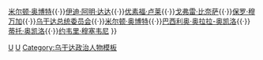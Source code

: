 {{Navbox
| name = 乌干达总统
| title = [[乌干达总统]]
| Image = [[File:Flag of Uganda.svg|50px|乌干达国旗]]
| titlestyle= background: #b0c4de
| list1 = [[穆特萨二世]]{{·}}[[米尔顿·奥博特]]{{·}}[[伊迪·阿敏|伊迪·阿明·达达]]{{·}}[[优素福·卢莱]]{{·}}[[戈弗雷·比奈萨]]{{·}}[[保罗·穆万加]]{{·}}[[乌干达总统委员会]]{{·}}[[米尔顿·奥博特]]{{·}}[[巴西利奥·奥拉拉-奥凯洛]]{{·}}[[蒂托·奥凯洛]]{{·}}[[约韦里·穆塞韦尼]]
}}<noinclude>
[[Category:乌干达总统|U]]
[[Category:总统模板|U]]
[[Category:乌干达政治人物模板]]
</noinclude>